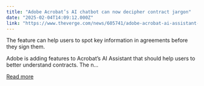 ```yaml
---
title: "Adobe Acrobat’s AI chatbot can now decipher contract jargon"
date: "2025-02-04T14:09:12.000Z"
link: "https://www.theverge.com/news/605741/adobe-acrobat-ai-assistant-contract-features-availability"
---
```


The feature can help users to spot key information in agreements before they sign them.

Adobe is adding features to Acrobat’s AI Assistant that should help users to better understand contracts. The n...

[Read more](https://www.theverge.com/news/605741/adobe-acrobat-ai-assistant-contract-features-availability)
